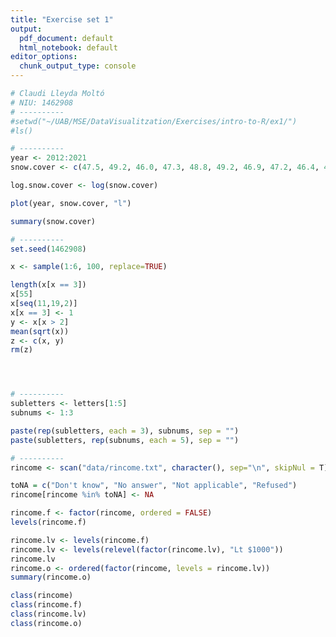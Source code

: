 ```yaml
---
title: "Exercise set 1"
output:
  pdf_document: default
  html_notebook: default
editor_options:
  chunk_output_type: console
---
```

```r
# Claudi Lleyda Moltó
# NIU: 1462908
# ----------
#setwd("~/UAB/MSE/DataVisualitzation/Exercises/intro-to-R/ex1/")
#ls()

# ----------
year <- 2012:2021
snow.cover <- c(47.5, 49.2, 46.0, 47.3, 48.8, 49.2, 46.9, 47.2, 46.4, 46.8)

log.snow.cover <- log(snow.cover)

plot(year, snow.cover, "l")

summary(snow.cover)

# ----------
set.seed(1462908)

x <- sample(1:6, 100, replace=TRUE)

length(x[x == 3])
x[55]
x[seq(11,19,2)]
x[x == 3] <- 1
y <- x[x > 2]
mean(sqrt(x))
z <- c(x, y)
rm(z)




# ----------
subletters <- letters[1:5]
subnums <- 1:3

paste(rep(subletters, each = 3), subnums, sep = "")
paste(subletters, rep(subnums, each = 5), sep = "")

# ----------
rincome <- scan("data/rincome.txt", character(), sep="\n", skipNul = T)

toNA = c("Don't know", "No answer", "Not applicable", "Refused")
rincome[rincome %in% toNA] <- NA

rincome.f <- factor(rincome, ordered = FALSE)
levels(rincome.f)

rincome.lv <- levels(rincome.f)
rincome.lv <- levels(relevel(factor(rincome.lv), "Lt $1000"))
rincome.lv
rincome.o <- ordered(factor(rincome, levels = rincome.lv))
summary(rincome.o)

class(rincome)
class(rincome.f)
class(rincome.lv)
class(rincome.o)

```
